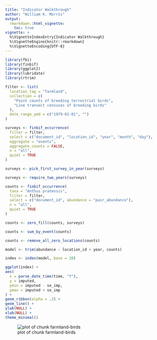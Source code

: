 ```yaml
---
title: "Indicator Walkthrough"
author: "William K. Morris"
output: 
  rmarkdown::html_vignette:
    toc: true
vignette: >
  %\VignetteIndexEntry{Indicator Walkthrough}
  %\VignetteEngine{knitr::rmarkdown}
  %\VignetteEncoding{UTF-8}
---
```



```r
library(fbi)
library(finbif)
library(ggplot2)
library(lubridate)
library(rtrim)

filter <- list(
  location_tag = "farmland",
  collection = c(
    "Point counts of breeding terrestrial birds",
    "Line transect censuses of breeding birds"
  ),
  date_range_ymd = c("1979-01-01", "")
)

surveys <- finbif_occurrence(
  filter = filter,
  select = c("document_id", "location_id", "year", "month", "day"),
  aggregate = "events",
  aggregate_counts = FALSE,
  n = "all",
  quiet = TRUE
)

surveys <- pick_first_survey_in_year(surveys)

surveys <- require_two_years(surveys)

counts <- finbif_occurrence(
  taxa = "Anthus pratensis",
  filter = filter,
  select = c("document_id", abundance = "pair_abundance"),
  n = "all",
  quiet = TRUE
)

counts <- zero_fill(counts, surveys)

counts <- sum_by_event(counts)

counts <- remove_all_zero_locations(counts)

model <- trim(abundance ~ location_id + year, counts)

index <- index(model, base = 28)

ggplot(index) +
aes(
  x = parse_date_time(time, "Y"),
  y = imputed,
  ymin = imputed - se_imp,
  ymax = imputed + se_imp
) +
geom_ribbon(alpha = .2) +
geom_line() +
ylab(NULL) +
xlab(NULL) +
theme_minimal()
```

![plot of chunk farmland-birds](figure/farmland-birds-1.png)
